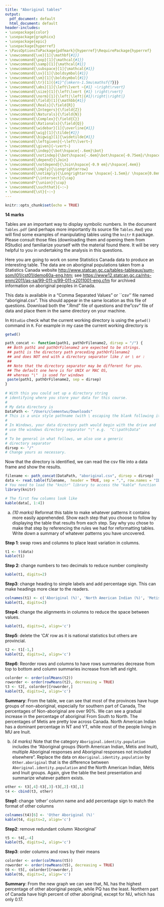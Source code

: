 ```yaml
---
title: "Aboriginal tables"
output:
  pdf_document: default
  html_document: default
header-includes:
- \usepackage{color}
- \usepackage{graphicx}
- \usepackage{epic}
- \usepackage{hyperref}
- \PassOptionsToPackage{pdfmark}{hyperref}\RequirePackage{hyperref}
- \newcommand{\ve}[1]{\mathbf{#1}}
- \newcommand{\pop}[1]{\mathcal{#1}}
- \newcommand{\samp}[1]{\mathcal{#1}}
- \newcommand{\subspace}[1]{\mathcal{#1}}
- \newcommand{\sv}[1]{\boldsymbol{#1}}
- \newcommand{\sm}[1]{\boldsymbol{#1}}
- \newcommand{\tr}[1]{{#1}^{\mkern-1.5mu\mathsf{T}}}
- \newcommand{\abs}[1]{\left\lvert ~{#1} ~\right\rvert}
- \newcommand{\size}[1]{\left\lvert {#1} \right\rvert}
- \newcommand{\norm}[1]{\left|\left|{#1}\right|\right|}
- \newcommand{\field}[1]{\mathbb{#1}}
- \newcommand{\Reals}{\field{R}}
- \newcommand{\Integers}{\field{Z}}
- \newcommand{\Naturals}{\field{N}}
- \newcommand{\Complex}{\field{C}}
- \newcommand{\Rationals}{\field{Q}}
- \newcommand{\widebar}[1]{\overline{#1}}
- \newcommand{\wig}[1]{\tilde{#1}}
- \newcommand{\bigwig}[1]{\widetilde{#1}}
- \newcommand{\leftgiven}{~\left\lvert~}
- \newcommand{\given}{~\vert~}
- \newcommand{\indep}{\bot\hspace{-.6em}\bot}
- \newcommand{\notindep}{\bot\hspace{-.6em}\bot\hspace{-0.75em}/\hspace{.4em}}
- \newcommand{\depend}{\Join}
- \newcommand{\notdepend}{\Join\hspace{-0.9 em}/\hspace{.4em}}
- \newcommand{\imply}{\Longrightarrow}
- \newcommand{\notimply}{\Longrightarrow \hspace{-1.5em}/ \hspace{0.8em}}
- \newcommand*{\intersect}{\cap}
- \newcommand*{\union}{\cup}
- \newcommand{\suchthat}{~:~}
- \newcommand{\st}{~:~}
---
```


```r
knitr::opts_chunk$set(echo = TRUE)
```

**14 marks**

Tables are an important way to display symbolic numbers.   In the document `Tables.pdf` (and perhaps more importantly its source file `Tables.Rmd`) you will find some examples of manipulating tables using the `knitr` `R` package.   Please consult those files (downloading them and opening them from RStudio) and familiarize yourself with the material found there.  It will be very helpful to you in undertaking the analysis in this questions.

Here you are going to work on some Statistics Canada data to produce an interesting table.  The data are on aboriginal populations taken from a  Statistics Canada website [http://www.statcan.gc.ca/tables-tableaux/sum-som/l01/cst01/demo60a-eng.htm](http://www.statcan.gc.ca/tables-tableaux/sum-som/l01/cst01/demo60a-eng.htm); 
see [https://www12.statcan.gc.ca/nhs-enm/2011/as-sa/99-011-x/99-011-x2011001-eng.cfm](https://www12.statcan.gc.ca/nhs-enm/2011/as-sa/99-011-x/99-011-x2011001-eng.cfm) for archived information on aboriginal peoples in Canada.

This data is available in a "Comma Separated Values" or ``csv'' file named "aboriginal.csv".  This should appear in the same location as this file of questions.  Download both the ".Rmd" file of questions and the"csv" file of data and place them in the same directory on your machine.  
    
In `RStudio` check what the current working directory is using the `getwd()` command in `R`.  For example in my case the current working directory is 

```r
getwd()
```
    
```r
path_concat <- function(path1, pathOrFilename2, dirsep = "/") {
 ## Both path1 and pathOrFilename2 are expected to be strings. 
 ## path1 is the directory path preceding pathOrFilename2 
 ## and does NOT end with a directory separator like / or \ or :
 ## 
 ## Note that the directory separator may be different for you. 
 ## The default one here is for UNIX or MAC OS,  
 ## whereas "\"  is used for windows
 paste(path1, pathOrFilename2, sep = dirsep)
}
    
# With this you could set up a directory string 
# identifying where you store your data for this course.
# 
# My data directory is
DataPath <- "/Users/clementwu/Downloads"
# This is a unix style pathname (with \ escaping the blank following it).
# 
# In Windows, your data directory path would begin with the drive and
# use the windows directory separator "\" e.g.  "C:\path\Data" 
# 
# To be general in what follows, we also use a generic 
# directory separator
dirsep <- "/"
# Change yours as necessary.
```
    
Now that the directory is identified, we can read the csv file into a data frame and show the results.
    
```r
filename <- path_concat(DataPath, "aboriginal.csv", dirsep = dirsep)
data <- read.table(filename,  header = TRUE, sep = ",", row.names = "ID")
# You need to load the "knitr" library to access the "kable" function
library(knitr)

# The first few columns look like
kable(data[, 1:4])
```
    
a. *(10 marks)* Reformat this table to make whatever patterns it contains more easily apprehended.  Show each step that you choose to follow by displaying the table that results from each step.  Say why you chose to make that step by referencing the rules we had for reformatting tables. Write down a summary of whatever patterns you have uncovered. 

**Step 1**: swap rows and columns to place least variation in columns.

```r
t1 <- t(data)
kable(t1)
```

**Step 2**: change numbers to two decimals to reduce number complexity

```r
kable(t1, digits=2)
```

**Step3**: change heading to simple labels and add percentage sign. This can make headings more clear to the readers.

```r
colnames(t1) <- c('Aboriginal (%)', 'North American Indian (%)', 'Metis (%)', 'Inuit (%)', 'Non aboriginal (%)')
kable(t1, digits=2)
```

**Step4**: change the alignments in columns to reduce the space between values.

```r
kable(t1, digits=2, align='c')
```

**Step5**: delete the 'CA' row as it is national statistics but others are provincial.

```r
t2 <- t1[-1,]
kable(t2, digits=2, align='c')
```

**Step6**: Reorder rows and columns to have rows summaries decrease from top to bottom and column summaries increase from left and right.

```r
colorder <- order(colMeans(t2))
roworder <- order(rowMeans(t2), decreasing = TRUE)
t3 <- t2[, colorder][roworder,]
kable(t3, digits=2, align='c')
```

**Summary**: From the table, we can see that most of the provinces have huge groups of non-aboriginal, especially for southern part of Canada, The percentages of Non-aboriginal are over 90%. We can see a gradual increase in the percentage of aboriginal From South to North. The percentages of Metis are pretty low across Canada. North American Indian has a dominant percentage in NT and YT, while most of the people living in MU are Inuit.  

b. *(4 marks)* Note that the category `Aboriginal.identity.population` includes the "Aboriginal groups (North American Indian, Métis and Inuit), multiple Aboriginal responses and Aboriginal responses not included elsewhere".  Replace the data on `Aboriginal.identity.population` by `Other.aboriginal` that is the difference between `Aboriginal.identity.population` and the North American Indian, Métis and Inuit groups.  Again, give the table the best presentation and summarize whatever pattern exists. 

```r
other <- t3[,4]-t3[,3]-t3[,2]-t3[,1]
t4 <- cbind(t3, other)
```

**Step1**: change 'other' column name and add percentage sign to match the format of other columns

```r
colnames(t4)[6] <- 'Other Aboriginal (%)'
kable(t4, digits=2, align='c')
```

**Step2**: remove redundant column 'Aboriginal'

```r
t5 <- t4[,-4]
kable(t5, digits=2, align='c')
```

**Step3**: order columns and rows by their means

```r
colorder <- order(colMeans(t5))
roworder <- order(rowMeans(t5), decreasing = TRUE)
t6 <- t5[, colorder][roworder,]
kable(t6, digits=2, align='c')
```

**Summary**: From the new graph we can see that, NL has the highest percentage of other aboriginal people, while PQ has the least. Northern part of Canada have high percent of other aboriginal, except for NU, which has only 0.17. 


